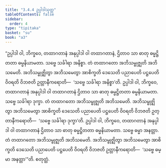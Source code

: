 ```yaml
---
title: "3.4.4 ဥပ္ပါဒါသုတ္တ"
tableOfContents: false
sidebar:
  order: 4
type: "tipitaka"
basket: "su"
book: "a3"
---
```



<DynamicBreadcrumb />

<Division number="137" book="a3" e="ch" v="15" p="289">

<Paragraph number="1024" book="a3">
“ဥပ္ပါဒါ ဝါ, ဘိက္ခဝေ, တထာဂတာနံ အနုပ္ပါဒါ ဝါ တထာဂတာနံ, ဌိတာဝ သာ ဓာတု ဓမ္မဋ္ဌိတတာ ဓမ္မနိယာမတာ. သဗ္ဗေ သင်္ခါရာ အနိစ္စာ. တံ တထာဂတော အဘိသမ္ဗုဇ္ဈတိ အဘိသမေတိ. အဘိသမ္ဗုဇ္ဈိတွာ အဘိသမေတွာ အာစိက္ခတိ ဒေသေတိ ပညာပေတိ ပဋ္ဌပေတိ ဝိဝရတိ ဝိဘဇတိ ဥတ္တာနီကရောတိ—  ‘သဗ္ဗေ သင်္ခါရာ အနိစ္စာ’တိ. ဥပ္ပါဒါ ဝါ, ဘိက္ခဝေ, တထာဂတာနံ အနုပ္ပါဒါ ဝါ တထာဂတာနံ ဌိတာဝ သာ ဓာတု ဓမ္မဋ္ဌိတတာ ဓမ္မနိယာမတာ. သဗ္ဗေ သင်္ခါရာ ဒုက္ခာ. တံ တထာဂတော အဘိသမ္ဗုဇ္ဈတိ အဘိသမေတိ. အဘိသမ္ဗုဇ္ဈိတွာ အဘိသမေတွာ အာစိက္ခတိ ဒေသေတိ ပညာပေတိ ပဋ္ဌပေတိ ဝိဝရတိ ဝိဘဇတိ ဥတ္တာနီကရောတိ—  ‘သဗ္ဗေ သင်္ခါရာ ဒုက္ခာ’တိ. ဥပ္ပါဒါ ဝါ, ဘိက္ခဝေ, တထာဂတာနံ အနုပ္ပါဒါ ဝါ တထာဂတာနံ ဌိတာဝ သာ ဓာတု ဓမ္မဋ္ဌိတတာ ဓမ္မနိယာမတာ. သဗ္ဗေ ဓမ္မာ အနတ္တာ. တံ တထာဂတော အဘိသမ္ဗုဇ္ဈတိ အဘိသမေတိ. အဘိသမ္ဗုဇ္ဈိတွာ အဘိသမေတွာ အာစိက္ခတိ ဒေသေတိ ပညာပေတိ ပဋ္ဌပေတိ ဝိဝရတိ ဝိဘဇတိ ဥတ္တာနီကရောတိ—  ‘သဗ္ဗေ ဓမ္မာ အနတ္တာ’”တိ.

</Paragraph>
</Division>

<Paragraph number="1025" type="center" book="a3">
စတုတ္ထံ.
</Paragraph>
